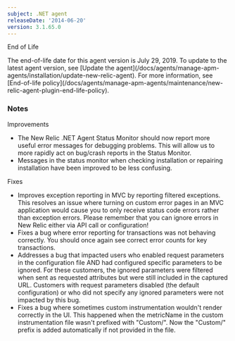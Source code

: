 ```yaml
---
subject: .NET agent
releaseDate: '2014-06-20'
version: 3.1.65.0
---
```


End of Life

<Callout variant="important">
  The end-of-life date for this agent version is July 29, 2019. To update to the latest agent version, see [Update the agent](/docs/agents/manage-apm-agents/installation/update-new-relic-agent). For more information, see [End-of-life policy](/docs/agents/manage-apm-agents/maintenance/new-relic-agent-plugin-end-life-policy).
</Callout>

### Notes

Improvements

* The New Relic .NET Agent Status Monitor should now report more useful error messages for debugging problems. This will allow us to more rapidly act on bug/crash reports in the Status Monitor.
* Messages in the status monitor when checking installation or repairing installation have been improved to be less confusing.

Fixes

* Improves exception reporting in MVC by reporting filtered exceptions. This resolves an issue where turning on custom error pages in an MVC application would cause you to only receive status code errors rather than exception errors. Please remember that you can ignore errors in New Relic either via API call or configuration!
* Fixes a bug where error reporting for transactions was not behaving correctly. You should once again see correct error counts for key transactions.
* Addresses a bug that impacted users who enabled request parameters in the configuration file AND had configured specific parameters to be ignored. For these customers, the ignored parameters were filtered when sent as requested attributes but were still included in the captured URL. Customers with request parameters disabled (the default configuration) or who did not specify any ignored parameters were not impacted by this bug.
* Fixes a bug where sometimes custom instrumentation wouldn't render correctly in the UI. This happened when the metricName in the custom instrumentation file wasn't prefixed with "Custom/". Now the "Custom/" prefix is added automatically if not provided in the file.
